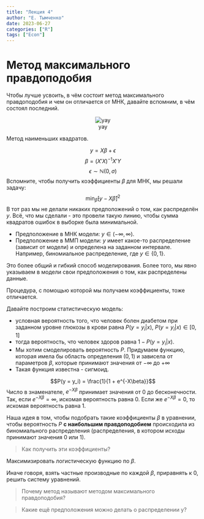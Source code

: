 ```yaml
---
title: "Лекция 4"
author: "Е. Тымченко"
date: 2023-06-27
categories: ["R"]
tags: ["Econ"]
---
```


# Метод максимального правдоподобия

Чтобы лучше усвоить, в чём состоит метод максимального правдоподобия и чем он отличается от МНК, давайте вспомним, в чём состоял последний.

<center>

![yay](https://raw.githubusercontent.com/ETymch/Econometrics_2023/main/Pics/yay_statistics.gif)

</center>

Метод наименьших квадратов.

$$y = X\beta + \epsilon$$
$$\beta = (X'X)^{-1}X'Y$$
$$\epsilon \sim \mathbb{N}(0,\sigma)$$
Вспомните, чтобы получить коэффициенты $\beta$ для МНК, мы решали задачу:
$$\min_{\hat{\beta}} [y - X\hat{\beta}]^2$$
В тот раз мы не делали никаких предположений о том, как распределён $y$. Всё, что мы сделали - это провели такую линию, чтобы сумма квадратов ошибок в выборке была минимальной.

* Предположение в МНК модели: $y \in (-\infty, \infty)$.
* Предположение в ММП модели: $у$ имеет какое-то распределение (зависит от модели) и определена на заданном интервале. Например, биномиальное распределение, где $y \in \{0, 1\}$.

Это более общий и гибкий способ моделирования. Более того, мы явно указываем в модели свои предположения о том, как распределены данные.

Процедура, с помощью которой мы получаем коэффициенты, тоже отличается.

Давайте построим статистическую модель:

* условная вероятность того, что человек болен диабетом при заданном уровне глюкозы в крови равна $P(y = y_i | x)$, $P(y = y_i | x) \in [0, 1]$
* тогда вероятность, что человек здоров равна $1 - P(y = y_i | x)$.
* Мы хотим смоделировать вероятность $P$. Придумаем функцию, которая имела бы область определения $(0,1)$ и зависела от параметров $\beta$, которые принимают значения от $-\infty$ до $+\infty$
* Такая функция известна - сигмоид.

$$P(y = y_i) = \frac{1}{1 + e^{-X\beta}}$$
Число в знаменателе, $e^{-X\beta}$ принимает значения от 0 до бесконечности. Так, если $e^{-X\beta} = \infty$, искомая вероятность равна 0. Если же $e^{-X\beta} = 0$, то искомая вероятность равна 1.

Наша идея в том, чтобы подобрать такие коэффициенты $\beta$ в уравнении, чтобы вероятность $P$  **с наибольшим правдоподобием** происходила из биномиального распределения (распределения, в котором исходы принимают значения 0 или 1).

> Как получить эти коэффициенты?

Максимизировать логистическую функцию по $\beta$.

Иначе говоря, взять частные производные по каждой $\beta$, приравнять к 0, решить систему уравнений.

> Почему метод называют методом максимального правдоподобия?

> Какие ещё предположения можно делать о распределении y?